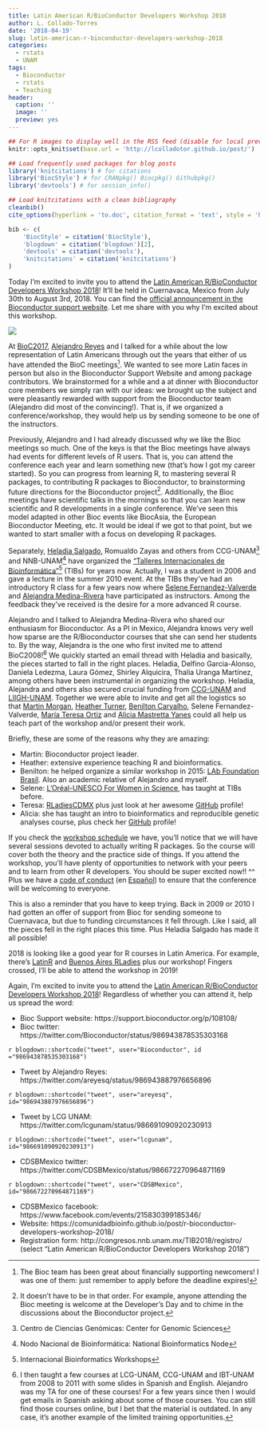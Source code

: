 ```yaml
---
title: Latin American R/BioConductor Developers Workshop 2018
author: L. Collado-Torres
date: '2018-04-19'
slug: latin-american-r-bioconductor-developers-workshop-2018
categories:
  - rstats
  - UNAM
tags:
  - Bioconductor
  - rstats
  - Teaching
header:
  caption: ''
  image: ''
  preview: yes
---
```


```r
## For R images to display well in the RSS feed (disable for local preview)
knitr::opts_knit$set(base.url = 'http://lcolladotor.github.io/post/')

## Load frequently used packages for blog posts
library('knitcitations') # for citations
library('BiocStyle') # for CRANpkg() Biocpkg() Githubpkg()
library('devtools') # for session_info()

## Load knitcitations with a clean bibliography
cleanbib()
cite_options(hyperlink = 'to.doc', citation_format = 'text', style = 'html')

bib <- c(
    'BiocStyle' = citation('BiocStyle'),
    'blogdown' = citation('blogdown')[2],
    'devtools' = citation('devtools'),
    'knitcitations' = citation('knitcitations')
)
```

Today I'm excited to invite you to attend the [Latin American R/BioConductor Developers Workshop 2018](https://comunidadbioinfo.github.io/post/r-bioconductor-developers-workshop-2018/)! It'll be held in Cuernavaca, Mexico from July 30th to August 3rd, 2018. You can find the [official announcement in the Bioconductor support website](https://support.bioconductor.org/p/108108). Let me share with you why I'm excited about this workshop.

<img src="http://bioconductor.org/images/logo_bioconductor.gif">

At [BioC2017](https://bioconductor.org/help/course-materials/2017/BioC2017/), [Alejandro Reyes](http://alejandroreyes.org/) and I talked for a while about the low representation of Latin Americans through out the years that either of us have attended the BioC meetings^[The Bioc team has been great about financially supporting newcomers! I was one of them: just remember to apply before the deadline expires!]. We wanted to see more Latin faces in person but also in the Bioconductor Support Website and among package contributors. We brainstormed for a while and a at dinner with Bioconductor core members we simply ran with our ideas: we brought up the subject and were pleasantly rewarded with support from the Bioconductor team (Alejandro did most of the convincing!). That is, if we organized a conference/workshop, they would help us by sending someone to be one of the instructors.

Previously, Alejandro and I had already discussed why we like the Bioc meetings so much. One of the keys is that the Bioc meetings have always had events for different levels of R users. That is, you can attend the conference each year and learn something new (that's how I got my career started). So you can progress from learning R, to mastering several R packages, to contributing R packages to Bioconductor, to brainstorming future directions for the Bioconductor project^[It doesn't have to be in that order. For example, anyone attending the Bioc meeting is welcome at the Developer's Day and to chime in the discussions about the Bioconductor project.]. Additionally, the Bioc meetings have scientific talks in the mornings so that you can learn new scientific and R developments in a single conference. We've seen this model adapted in other Bioc events like BiocAsia, the European Bioconductor Meeting, etc. It would be ideal if we got to that point, but we wanted to start smaller with a focus on developing R packages.

Separately, [Heladia Salgado](https://www.linkedin.com/in/heladia-salgado-bb122954/), Romualdo Zayas and others from CCG-UNAM^[Centro de Ciencias Genómicas: Center for Genomic Sciences] and NNB-UNAM^[Nodo Nacional de Bioinformática: National Bioinformatics Node] have organized the ["Talleres Internacionales de Bioinformática"](http://congresos.nnb.unam.mx/)^[Internacional Bioinformatics Workshops] (TIBs) for years now. Actually, I was a student in 2006 and gave a lecture in the summer 2010 event. At the TIBs they've had an introductory R class for a few years now where [Selene Fernandez-Valverde](https://www.linkedin.com/in/selenefernandez/) and [Alejandra Medina-Rivera](http://liigh.unam.mx/amedina/) have participated as instructors. Among the feedback they've received is the desire for a more advanced R course.

Alejandro and I talked to Alejandra Medina-Rivera who shared our enthusiasm for Bioconductor. As a PI in Mexico, Alejandra knows very well how sparse are the R/Bioconductor courses that she can send her students to. By the way, Alejandra is the one who first invited me to attend BioC2008!^[I then taught a few courses at LCG-UNAM, CCG-UNAM and IBT-UNAM from 2008 to 2011 with some slides in Spanish and English. Alejandro was my TA for one of these courses! For a few years since then I would get emails in Spanish asking about some of those courses. You can still find those courses online, but I bet that the material is outdated. In any case, it's another example of the limited training opportunities.] We quickly started an email thread with Heladia and basically, the pieces started to fall in the right places. Heladia, Delfino Garcia-Alonso, Daniela Ledezma, Laura Gómez, Shirley Alquicira, Thalia Uranga Martínez, among others have been instrumental in organizing the workshop. Heladia, Alejandra and others also secured crucial funding from [CCG-UNAM](http://www.ccg.unam.mx/) and [LIIGH-UNAM](http://liigh.unam.mx/). Together we were able to invite and get all the logistics so that [Martin Morgan](https://www.roswellpark.org/martin-morgan), [Heather Turner](http://www.heatherturner.net/), [Benilton Carvalho](http://www.somos.unicamp.br/professores/view/4722), Selene Fernandez-Valverde, [María Teresa Ortiz](http://www.teresa-ortiz.com/eng) and [Alicia Mastretta Yanes](http://mastrettayanes-lab.org/) could all help us teach part of the workshop and/or present their work. 

Briefly, these are some of the reasons why they are amazing:

* Martin: Bioconductor project leader.
* Heather: extensive experience teaching R and bioinformatics.
* Benilton: he helped organize a similar workshop in 2015: [LAb Foundation Brasil](http://lab.foundation/). Also an academic relative of Alejandro and myself.
* Selene: [L’Oréal-UNESCO For Women in Science](https://www.fondationloreal.com/categories/for-women-in-science/lang/en), has taught at TIBs before.
* Teresa: [RLadiesCDMX](https://www.meetup.com/rladiescdmx/) plus just look at her awesome [GitHub](https://github.com/tereom?tab=repositories) profile!
* Alicia: she has taught an intro to bioinformatics and reproducible genetic analyses course, plus check her [GitHub](https://github.com/AliciaMstt?tab=repositories) profile!

If you check the [workshop schedule](https://comunidadbioinfo.github.io/post/r-bioconductor-developers-workshop-2018/) we have, you'll notice that we will have several sessions devoted to actually writing R packages. So the course will cover both the theory and the practice side of things. If you attend the workshop, you'll have plenty of opportunities to network with your peers and to learn from other R developers. You should be super excited now!! ^^ Plus we have a [code of conduct](https://github.com/ComunidadBioInfo/R-BioConductor-Developers-Workshop-2018/blob/master/R-Bioconductor-2018_Program.rmd#code-of-conduct) (en [Español](https://comunidadbioinfo.github.io/codigo-de-conducta/)) to ensure that the conference will be welcoming to everyone.

This is also a reminder that you have to keep trying. Back in 2009 or 2010 I had gotten an offer of support from Bioc for sending someone to Cuernavaca, but due to funding circumstances it fell through. Like I said, all the pieces fell in the right places this time. Plus Heladia Salgado has made it all possible!

2018 is looking like a good year for R courses in Latin America. For example, there's [LatinR](http://latin-r.com/en) and [Buenos Aires RLadies](https://www.meetup.com/rladies-buenos-aires/) plus our workshop! Fingers crossed, I'll be able to attend the workshop in 2019!

Again, I'm excited to invite you to attend the [Latin American R/BioConductor Developers Workshop 2018](https://comunidadbioinfo.github.io/post/r-bioconductor-developers-workshop-2018/)! Regardless of whether you can attend it, help us spread the word:


* Bioc Support website: https://support.bioconductor.org/p/108108/
* Bioc twitter: https://twitter.com/Bioconductor/status/986943878535303168

`r blogdown::shortcode("tweet", user="Bioconductor", id ="986943878535303168")`

* Tweet by Alejandro Reyes: https://twitter.com/areyesq/status/986943887976656896

`r blogdown::shortcode("tweet", user="areyesq", id="986943887976656896")`

* Tweet by LCG UNAM: https://twitter.com/lcgunam/status/986691090920230913

`r blogdown::shortcode("tweet", user="lcgunam", id="986691090920230913")`

* CDSBMexico twitter: https://twitter.com/CDSBMexico/status/986672270964871169

`r blogdown::shortcode("tweet", user="CDSBMexico", id="986672270964871169")`

* CDSBMexico facebook: https://www.facebook.com/events/215830399185346/
* Website: https://comunidadbioinfo.github.io/post/r-bioconductor-developers-workshop-2018/
* Registration form: http://congresos.nnb.unam.mx/TIB2018/registro/ (select "Latin American R/BioConductor Developers Workshop 2018")

